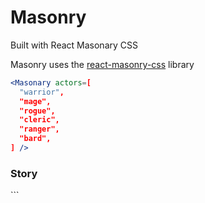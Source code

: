 
<Meta of={MasonryStories} />

# Masonry

<Subtitle>Built with React Masonary CSS</Subtitle>

Masonry uses the [react-masonry-css](https://github.com/paulcollett/react-masonry-css) library

```jsx
<Masonary actors=[
  "warrior",
  "mage",
  "rogue",
  "cleric",
  "ranger",
  "bard",
] />
```

### Story

<Canvas of={MasonryStories.MasonryStory} />
```
